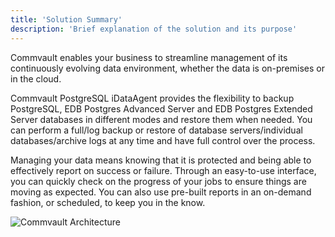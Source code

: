 ```yaml
---
title: 'Solution Summary'
description: 'Brief explanation of the solution and its purpose'
---
```

Commvault enables your business to streamline management of its continuously evolving data environment, whether the data is on-premises or in the cloud.

Commvault PostgreSQL iDataAgent provides the flexibility to backup PostgreSQL, EDB Postgres Advanced Server and EDB Postgres Extended Server databases in different modes and restore them when needed. You can perform a full/log backup or restore of database servers/individual databases/archive logs at any time and have full control over the process.

Managing your data means knowing that it is protected and being able to effectively report on success or failure.  Through an easy-to-use interface, you can quickly check on the progress of your jobs to ensure things are moving as expected.  You can also use pre-built reports in an on-demand fashion, or scheduled, to keep you in the know.

   ![Commvault Architecture](Images/CommvaultArchitecture.png)
